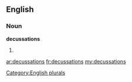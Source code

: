 ==English==

===Noun===
'''decussations'''

# {{plural of|[[decussation]]}}

[[Category:English plurals]]

[[ar:decussations]]
[[fr:decussations]]
[[my:decussations]]